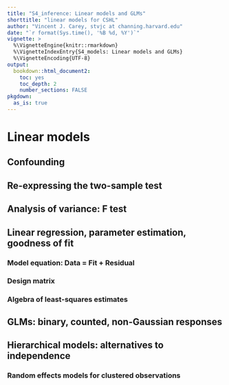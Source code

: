 ```yaml
---
title: "S4_inference: Linear models and GLMs"
shorttitle: "linear models for CSHL"
author: "Vincent J. Carey, stvjc at channing.harvard.edu"
date: "`r format(Sys.time(), '%B %d, %Y')`"
vignette: >
  %\VignetteEngine{knitr::rmarkdown}
  %\VignetteIndexEntry{S4_models: Linear models and GLMs}
  %\VignetteEncoding{UTF-8}
output:
  bookdown::html_document2:
    toc: yes
    toc_depth: 2
    number_sections: FALSE
pkgdown:
  as_is: true
---
```


# Linear models

## Confounding

## Re-expressing the two-sample test

## Analysis of variance: F test

## Linear regression, parameter estimation, goodness of fit

### Model equation: Data = Fit + Residual

### Design matrix

### Algebra of least-squares estimates

## GLMs: binary, counted, non-Gaussian responses

## Hierarchical models: alternatives to independence

### Random effects models for clustered observations


